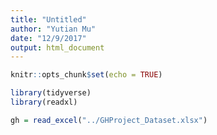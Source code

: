 ```yaml
---
title: "Untitled"
author: "Yutian Mu"
date: "12/9/2017"
output: html_document
---
```


```r
knitr::opts_chunk$set(echo = TRUE)
```

```r
library(tidyverse)
library(readxl)
```

```r
gh = read_excel("../GHProject_Dataset.xlsx")
```
